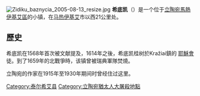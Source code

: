 {{noteTA
|1=zh-cn:泰尔希艾;zh-hk:泰爾希艾;zh-tw:特爾希艾;
}}
{{Infobox settlement
| name = 希底凯
| native_name  = Židikai
| native_name_lang  = lt
|subdivision_type = 国家
|subdivision_name  = {{LTU}}
|timezone=[[欧洲东部时间|欧洲东部时间]]
|utc_offset=+2
|timezone_DST=[[欧洲东部夏令时间|欧洲东部夏令时间]]
|utc_offset_DST=+3
|map_caption = 希底凯的位置
|leader_title  =
|postal_code_type  =
| image_map = 
| image_shield = Coat of Arms of Zidikai.png
|pushpin_map     =Lithuania 
|pushpin_label_position = <!-- the position of the pushpin label: left, right, top, bottom, none -->
|pushpin_mapsize      =
|coordinates      = {{coord|56|19|N|22|01|E|region:LT|display=inline}}
|subdivision_type2=[[立陶宛縣份|縣份]]
|subdivision_name2 = [[特爾希艾縣|特爾希艾縣]]
|subdivision_type3=[[立陶宛市镇|市镇]]
|subdivision_name3 = [[馬熱伊基艾區|馬熱伊基艾區]]
| established_date = 1568年
| established_title= 首次提及
| subdivision_name5 =
| population_total = 440
| population_as_of = 2011
}}

[[File:Zidiku_baznycia_2005-08-13_resize.jpg|thumb]]
'''希底凯'''（{{lang-lt|Židikai}}）是一个位于[[立陶宛|立陶宛]][[馬熱伊基艾區|馬熱伊基艾區]]的小镇，在[[马热伊基艾|马热伊基艾]]市以西21公里处。

==歷史==
希底凯在1568年首次被文献提及，1614年之後，希底凯桂树於Kražiai鎮的<!-- 页面不存在 -->[[耶穌會|耶穌會]]徒。到了1659年的北戰爭時，该镇曾被瑞典軍隊焚燒。

立陶宛的作家{{link-en|Šatrijos Ragana|Šatrijos Ragana}}在1915年至1930年期间时曾经住过这里。

{{Lithuania-geo-stub}}

[[Category:泰尔希艾县|Category:泰尔希艾县]]
[[Category:立陶宛猶太人大屠殺地點|Category:立陶宛猶太人大屠殺地點]]